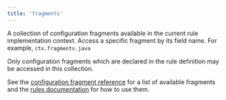 ```yaml
---
title: 'fragments'
---
```



A collection of configuration fragments available in the current rule implementation context. Access a specific fragment by its field name. For example, `ctx.fragments.java`

Only configuration fragments which are declared in the rule definition may be accessed in this collection.

See the [configuration fragment reference](../fragments.mdx) for a list of available fragments and the [rules documentation](https://bazel.build/extending/rules#configuration_fragments) for how to use them.